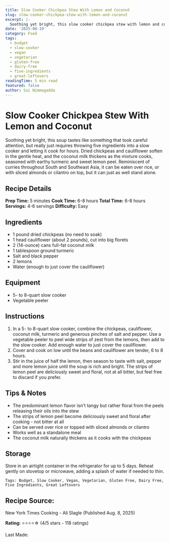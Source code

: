 ```yaml
---
title: Slow Cooker Chickpea Stew With Lemon and Coconut
slug: slow-cooker-chickpea-stew-with-lemon-and-coconut
excerpt: |-
  Soothing yet bright, this slow cooker chickpea stew with lemon and coconut is easy to make and full of flavor.
date: '2025-08-19'
category: Food
tags:
  - budget
  - slow-cooker
  - vegan
  - vegetarian
  - gluten-free
  - dairy-free
  - five-ingredients
  - great-leftovers
readingTime: 5 min read
featured: false
author: Sai Nimmagadda
---
```

# Slow Cooker Chickpea Stew With Lemon and Coconut

Soothing yet bright, this soup tastes like something that took careful attention, but really just requires throwing five ingredients into a slow cooker and letting it cook for hours. Dried chickpeas and cauliflower soften in the gentle heat, and the coconut milk thickens as the mixture cooks, seasoned with earthy turmeric and sweet lemon peel. Reminiscent of curries throughout South and Southeast Asia, it can be eaten over rice, or with sliced almonds or cilantro on top, but it can just as well stand alone.

## Recipe Details

**Prep Time:** 5 minutes **Cook Time:** 6-8 hours **Total Time:** 6-8 hours **Servings:** 4-6 servings **Difficulty:** Easy

## Ingredients

- 1 pound dried chickpeas (no need to soak)
- 1 head cauliflower (about 2 pounds), cut into big florets
- 2 (14-ounce) cans full-fat coconut milk
- 1 tablespoon ground turmeric
- Salt and black pepper
- 2 lemons
- Water (enough to just cover the cauliflower)

## Equipment

- 5- to 8-quart slow cooker
- Vegetable peeler

## Instructions

1. In a 5- to 8-quart slow cooker, combine the chickpeas, cauliflower, coconut milk, turmeric and generous pinches of salt and pepper. Use a vegetable peeler to peel wide strips of zest from the lemons, then add to the slow cooker. Add enough water to just cover the cauliflower.
2. Cover and cook on low until the beans and cauliflower are tender, 6 to 8 hours.
3. Stir in the juice of half the lemon, then season to taste with salt, pepper and more lemon juice until the soup is rich and bright. The strips of lemon peel are deliciously sweet and floral, not at all bitter, but feel free to discard if you prefer.

## Tips & Notes

- The predominant lemon flavor isn't tangy but rather floral from the peels releasing their oils into the stew
- The strips of lemon peel become deliciously sweet and floral after cooking - not bitter at all
- Can be served over rice or topped with sliced almonds or cilantro
- Works well as a standalone meal
- The coconut milk naturally thickens as it cooks with the chickpeas

## Storage

Store in an airtight container in the refrigerator for up to 5 days. Reheat gently on stovetop or microwave, adding a splash of water if needed to thin.

```
Tags: Budget, Slow Cooker, Vegan, Vegetarian, Gluten Free, Dairy Free, Five Ingredients, Great Leftovers
```

## Recipe Source:

New York Times Cooking - Ali Slagle (Published Aug. 8, 2025)

**Rating:** ⭐⭐⭐⭐☆ (4/5 stars - 118 ratings)

Last Made:
